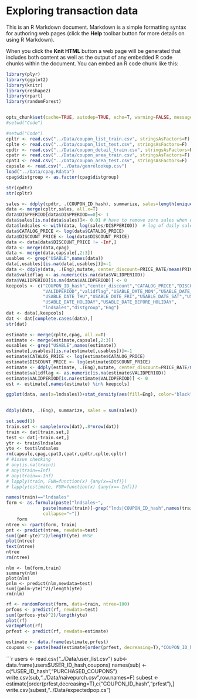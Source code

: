 Exploring transaction data
========================================================

This is an R Markdown document. Markdown is a simple formatting syntax for authoring web pages (click the **Help** toolbar button for more details on using R Markdown).

When you click the **Knit HTML** button a web page will be generated that includes both content as well as the output of any embedded R code chunks within the document. You can embed an R code chunk like this:

```r
library(plyr)
library(ggplot2)
library(knitr)
library(reshape2)
library(rpart)
library(randomForest)


opts_chunk$set(cache=TRUE, autodep=TRUE, echo=T, warning=FALSE, message=FALSE)
#setwd("Code")

```

```r
#setwd("Code")
cpltr <- read.csv("../Data/coupon_list_train.csv", stringsAsFactors=F)
cplte <- read.csv("../Data/coupon_list_test.csv", stringsAsFactors=F)
cpdtr <- read.csv("../Data/coupon_detail_train.csv", stringsAsFactors=F)
cpatr <- read.csv("../Data/coupon_area_train.csv", stringsAsFactors=F)
cpat3 <- read.csv("../Data/coupon_area_test.csv", stringsAsFactors=F)
capsule <- read.csv("../Data/genrelookup.csv")
load("../Data/cpag.Rdata")
cpag$distgroup <- as.factor(cpag$distgroup)
```

```r
str(cpdtr)
str(cpltr)
```

```r
sales <- ddply(cpdtr, .(COUPON_ID_hash), summarize, sales=length(unique(USER_ID_hash)))
data <- merge(cpltr,sales, all.x=T)
data$DISPPERIOD[data$DISPPERIOD==0]<- 1
data$sales[is.na(data$sales)]<- 0.01 # have to remove zero sales when we move to daily sales and take the log 
data$lndsales <- with(data, log(sales/DISPPERIOD))  # log of daily sales new dependent variable
data$CATALOG_PRICE <- log(data$CATALOG_PRICE)
data$DISCOUNT_PRICE <- log(data$DISCOUNT_PRICE)
data <- data[data$DISCOUNT_PRICE != -Inf,]
data <- merge(data,cpag)
data <- merge(data,capsule[,2:3])
usables <- grep("USABLE",names(data))
data[,usables][is.na(data[,usables])]<-1
data <- ddply(data, .(Eng),mutate, center_discount=PRICE_RATE/mean(PRICE_RATE))
data$validflag <- as.numeric(is.na(data$VALIDPERIOD))
data$VALIDPERIOD[is.na(data$VALIDPERIOD)] <- 0
keepcols <- c("COUPON_ID_hash","center_discount","CATALOG_PRICE","DISCOUNT_PRICE","DISPPERIOD",
              "VALIDPERIOD","validflag","USABLE_DATE_MON","USABLE_DATE_TUE","USABLE_DATE_WED",
              "USABLE_DATE_THU","USABLE_DATE_FRI","USABLE_DATE_SAT","USABLE_DATE_SUN",
              "USABLE_DATE_HOLIDAY","USABLE_DATE_BEFORE_HOLIDAY",
              "lndsales","distgroup","Eng")
dat <- data[,keepcols]
dat <- dat[complete.cases(data),]
str(dat)
```

```r
estimate <- merge(cplte,cpag, all.x=T)
estimate <- merge(estimate,capsule[,2:3])
eusables <- grep("USABLE",names(estimate))
estimate[,usables][is.na(estimate[,usables])]<-1
estimate$CATALOG_PRICE <- log(estimate$CATALOG_PRICE)
estimate$DISCOUNT_PRICE <- log(estimate$DISCOUNT_PRICE)
estimate <- ddply(estimate, .(Eng),mutate, center_discount=PRICE_RATE/mean(PRICE_RATE))
estimate$validflag <- as.numeric(is.na(estimate$VALIDPERIOD))
estimate$VALIDPERIOD[is.na(estimate$VALIDPERIOD)] <- 0
est <- estimate[,names(estimate) %in% keepcols]
```

```r
ggplot(data, aes(x=lndsales))+stat_density(aes(fill=Eng), color="black", alpha=0.5,
                                                                        position="identity")

ddply(data, .(Eng), summarize, sales = sum(sales))

```

```r
set.seed(1)
train.set <- sample(nrow(dat),.8*nrow(dat))
train <- dat[train.set,]
test <- dat[-train.set,]
ytr <- train$lndsales
yte <- test$lndsales
rm(capsule,cpag,cpat3,cpatr,cpdtr,cplte,cpltr)
# #issue checking
# any(is.na(train))
# any(train==Inf)
# any(train==-Inf)
# lapply(train, FUN=function(x) {any(x==Inf)})
# lapply(estimate, FUN=function(x) {any(x==-Inf)})

```



```r
names(train)=="lndsales"
form <- as.formula(paste("lndsales~",
              paste(names(train)[-grep("lnds|COUPON_ID_hash",names(train))],sep="~", collapse="+"),
              collapse="~"))
    form      
ntree <- rpart(form, train)
pnt <- predict(ntree, newdata=test)
sum((pnt-yte)^2)/length(yte) #MSE
plot(ntree)
text(ntree)
ntree
rm(ntree)
```


```lm
nlm <- lm(form,train)
summary(nlm)
plot(nlm)
pnlm <- predict(nlm,newdata=test)
sum((pnlm-yte)^2)/length(yte)
rm(nlm)
```

```r
rf <- randomForest(form, data=train, ntree=100)
prfoos <- predict(rf, newdata=test)
sum((prfoos-yte)^2)/length(yte)
plot(rf)
varImpPlot(rf)
prfest <- predict(rf, newdata=estimate)

estimate <- data.frame(estimate,prfest)
coupons <- paste(head(estimate[order(prfest, decreasing=T),"COUPON_ID_hash"],10), collapse=" ")
```


```r
users <- read.csv("../Data/user_list.csv")
sub<-data.frame(users$USER_ID_hash,coupons)
names(sub) <- c("USER_ID_hash","PURCHASED_COUPONS")
write.csv(sub,"../Data/naivepurch.csv",row.names=F)
subest <- estimate[order(prfest,decreasing=T),c("COUPON_ID_hash","prfest"),]
write.csv(subest,"../Data/expectedpop.cs")
